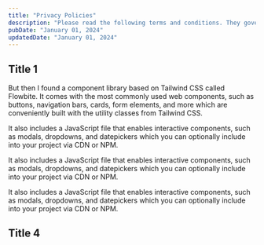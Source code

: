 ```yaml
---
title: "Privacy Policies"
description: "Please read the following terms and conditions. They govern your use of this website and its associated services, including the email newsletter. By using this website, you agree to be bound by these terms and conditions, which may be updated from time to time and posted on this Terms of Use page."
pubDate: "January 01, 2024"
updatedDate: "January 01, 2024"
---
```


## Title 1
But then I found a component library based on Tailwind CSS called Flowbite. It comes with the most commonly used web components, such as buttons, navigation bars, cards, form elements, and more which are conveniently built with the utility classes from Tailwind CSS.

It also includes a JavaScript file that enables interactive components, such as modals, dropdowns, and datepickers which you can optionally include into your project via CDN or NPM.

It also includes a JavaScript file that enables interactive components, such as modals, dropdowns, and datepickers which you can optionally include into your project via CDN or NPM.

It also includes a JavaScript file that enables interactive components, such as modals, dropdowns, and datepickers which you can optionally include into your project via CDN or NPM.

## Title 4